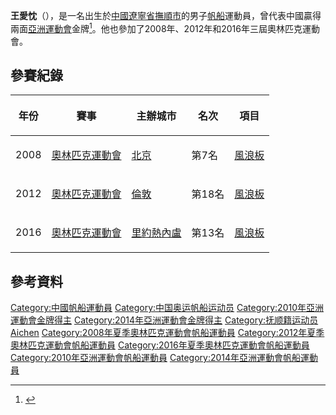 {{MedalTableTop}}
{{MedalSport | 男子[[帆船|帆船]] }}
{{MedalCountry | {{CHN}} }}
{{Medal|Competition|[[亞洲運動會|亞洲運動會]]}}
{{MedalGold | [[2010年亞洲運動會|2010年 廣州]] | [[2010年亞洲運動會帆船比賽|風浪板]] }}
{{MedalGold | [[2014年亞洲運動會|2014年 仁川]] | [[2014年亞洲運動會帆船比賽|風浪板]] }}
{{MedalBottom}}
'''王愛忱'''（{{bd|1985年|3月28日|catIdx=Wang, Aichen}}），是一名出生於[[中國|中國]][[遼寧省|遼寧省]][[撫順市|撫順市]]的男子[[帆船|帆船]]運動員，曾代表中國贏得兩面[[亞洲運動會|亞洲運動會]]金牌<ref>{{cite web|title=Wang Aichen|url=http://2008teamchina.olympic.cn/index.php/personview/personsen/4260|publisher=中國奧委會|accessdate=2015-01-01|archive-date=2016-03-03|archive-url=https://web.archive.org/web/20160303194720/http://2008teamchina.olympic.cn/index.php/personview/personsen/4260|dead-url=no}}</ref>。他也參加了2008年、2012年和2016年三屆奧林匹克運動會。

== 參賽紀錄 ==
{| class="wikitable" width=50% style="font-size:90%; text-align:center;"
|-
!年份 !! 賽事 !! 主辦城市 !! 名次 !! 項目
|-
| rowspan=1|2008
| rowspan=1 align=left|[[2008年奧林匹克運動會|奧林匹克運動會]]
| rowspan=1 align=left|{{flagicon|CHN}} [[北京|北京]] 
| 第7名
| [[2008年夏季奧林匹克運動會帆船比賽－男子帆板|風浪板]]
|-
| rowspan=1|2012
| rowspan=1 align=left|[[2012年奧林匹克運動會|奧林匹克運動會]]
| rowspan=1 align=left|{{flagicon|GBR}} [[倫敦|倫敦]] 
| 第18名
| [[2012年夏季奧林匹克運動會帆船男子風浪板比賽|風浪板]]
|-
| rowspan=1|2016
| rowspan=1 align=left|[[2016年奧林匹克運動會|奧林匹克運動會]]
| rowspan=1 align=left|{{flagicon|BRA}} [[里約熱內盧|里約熱內盧]] 
| 第13名
| [[2016年夏季奧林匹克運動會帆船男子風浪板比賽|風浪板]]
|}

== 參考資料 ==
{{Reflist}}

{{DEFAULTSORT:Wang, Aichen}}
[[Category:中國帆船運動員|Category:中國帆船運動員]]
[[Category:中国奥运帆船运动员|Category:中国奥运帆船运动员]]
[[Category:2010年亞洲運動會金牌得主|Category:2010年亞洲運動會金牌得主]]
[[Category:2014年亞洲運動會金牌得主|Category:2014年亞洲運動會金牌得主]]
[[Category:抚顺籍运动员|Category:抚顺籍运动员]]
[[Category:王姓|Aichen]]
[[Category:2008年夏季奧林匹克運動會帆船運動員|Category:2008年夏季奧林匹克運動會帆船運動員]]
[[Category:2012年夏季奧林匹克運動會帆船運動員|Category:2012年夏季奧林匹克運動會帆船運動員]]
[[Category:2016年夏季奧林匹克運動會帆船運動員|Category:2016年夏季奧林匹克運動會帆船運動員]]
[[Category:2010年亞洲運動會帆船運動員|Category:2010年亞洲運動會帆船運動員]]
[[Category:2014年亞洲運動會帆船運動員|Category:2014年亞洲運動會帆船運動員]]
